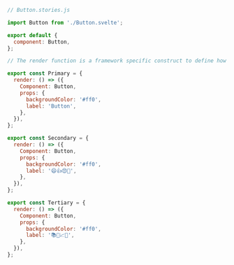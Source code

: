 ```js
// Button.stories.js

import Button from './Button.svelte';

export default {
  component: Button,
};

// The render function is a framework specific construct to define how the story should render

export const Primary = {
  render: () => ({
    Component: Button,
    props: {
      backgroundColor: '#ff0',
      label: 'Button',
    },
  }),
};

export const Secondary = {
  render: () => ({
    Component: Button,
    props: {
      backgroundColor: '#ff0',
      label: '😄👍😍💯',
    },
  }),
};

export const Tertiary = {
  render: () => ({
    Component: Button,
    props: {
      backgroundColor: '#ff0',
      label: '📚📕📈🤓',
    },
  }),
};
```

